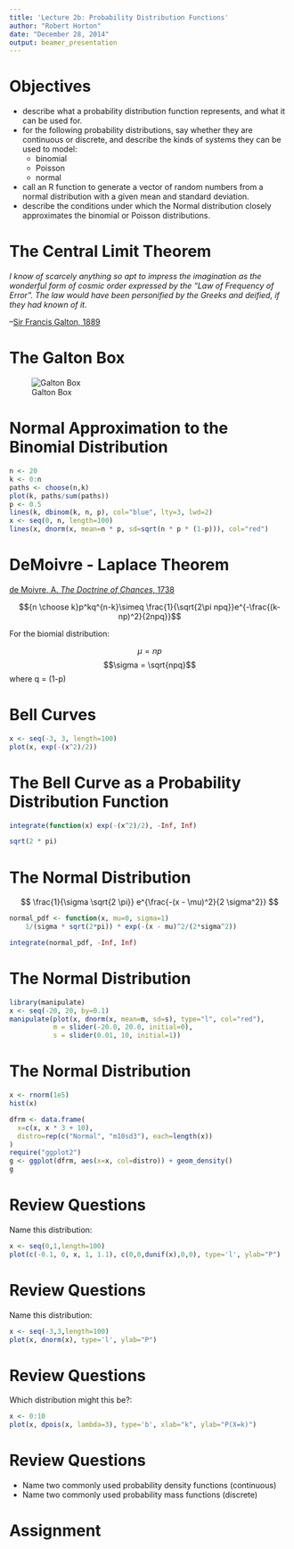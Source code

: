 ```yaml
---
title: 'Lecture 2b: Probability Distribution Functions'
author: "Robert Horton"
date: "December 28, 2014"
output: beamer_presentation
---
```


Objectives
========================================================
* describe what a probability distribution function represents, and what it can be used for.
* for the following probability distributions, say whether they are continuous or discrete, and describe the kinds of systems they can be used to model:
    - binomial
    - Poisson
    - normal
* call an R function to generate a vector of random numbers from a normal distribution with a given mean and standard deviation.
* describe the conditions under which the Normal distribution closely approximates the binomial or Poisson distributions.


The Central Limit Theorem
========================================================

_I know of scarcely anything so apt to impress the imagination as the wonderful form of cosmic order expressed by the "Law of Frequency of Error". The law would have been personified by the Greeks and deified, if they had known of it._
                            

--[Sir Francis Galton, 1889](http://en.wikipedia.org/wiki/Central_limit_theorem#History)


The Galton Box
========================================================

![Galton Box](http://upload.wikimedia.org/wikipedia/commons/7/7f/Quincunx_%28Galton_Box%29_-_Galton_1889_diagram.png)


Normal Approximation to the Binomial Distribution
========================================================
```r
n <- 20
k <- 0:n
paths <- choose(n,k)
plot(k, paths/sum(paths))
p <- 0.5
lines(k, dbinom(k, n, p), col="blue", lty=3, lwd=2)
x <- seq(0, n, length=100)
lines(x, dnorm(x, mean=n * p, sd=sqrt(n * p * (1-p))), col="red")
```

DeMoivre - Laplace Theorem
========================================================

[de Moivre, A. _The Doctrine of Chances_, 1738](http://en.wikipedia.org/wiki/De_Moivre%E2%80%93Laplace_theorem)

$${n \choose k}p^kq^{n-k}\simeq \frac{1}{\sqrt{2\pi npq}}e^{-\frac{(k-np)^2}{2npq}}$$

For the biomial distribution:

$$\mu = np$$
$$\sigma = \sqrt{npq}$$ where q = (1-p)

Bell Curves
========================================================

```r
x <- seq(-3, 3, length=100)
plot(x, exp(-(x^2)/2))
```

The Bell Curve as a Probability Distribution Function
========================================================

```r
integrate(function(x) exp(-(x^2)/2), -Inf, Inf)

sqrt(2 * pi)
```

The Normal Distribution
===

$$ \frac{1}{\sigma \sqrt{2 \pi}} e^{\frac{-(x - \mu)^2}{2 \sigma^2}} $$


```r
normal_pdf <- function(x, mu=0, sigma=1)
    1/(sigma * sqrt(2*pi)) * exp(-(x - mu)^2/(2*sigma^2))

integrate(normal_pdf, -Inf, Inf)
```


The Normal Distribution
========================================================
```r
library(manipulate)
x <- seq(-20, 20, by=0.1)
manipulate(plot(x, dnorm(x, mean=m, sd=s), type="l", col="red"), 
           m = slider(-20.0, 20.0, initial=0),
           s = slider(0.01, 10, initial=1))
```

The Normal Distribution
========================================================
```r
x <- rnorm(1e5)
hist(x)
```

```r
dfrm <- data.frame( 
  x=c(x, x * 3 + 10), 
  distro=rep(c("Normal", "m10sd3"), each=length(x))
)
require("ggplot2")
g <- ggplot(dfrm, aes(x=x, col=distro)) + geom_density()
g
```
Review Questions
========================================================
Name this distribution:

```r
x <- seq(0,1,length=100)
plot(c(-0.1, 0, x, 1, 1.1), c(0,0,dunif(x),0,0), type='l', ylab="P")
```

Review Questions
========================================================
Name this distribution:

```r
x <- seq(-3,3,length=100)
plot(x, dnorm(x), type='l', ylab="P")
```

Review Questions
========================================================
Which distribution might this be?:

```r
x <- 0:10
plot(x, dpois(x, lambda=3), type='b', xlab="k", ylab="P(X=k)")
```


Review Questions
========================================================

* Name two commonly used probability density functions (continuous)
* Name two commonly used probability mass functions (discrete)

Assignment
========================================================


